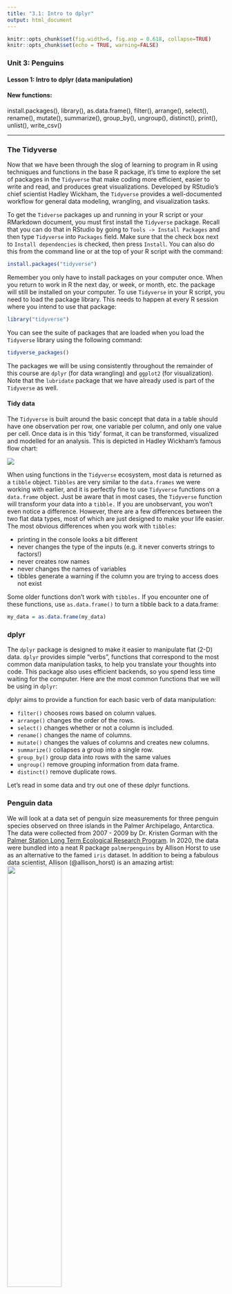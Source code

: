 ```yaml
---
title: "3.1: Intro to dplyr"
output: html_document
---
```


```r
knitr::opts_chunk$set(fig.width=6, fig.asp = 0.618, collapse=TRUE) 
knitr::opts_chunk$set(echo = TRUE, warning=FALSE)
```


### Unit 3: Penguins
#### Lesson 1: Intro to dplyr (data manipulation)
#### New functions: 
install.packages(), library(), as.data.frame(), filter(), arrange(), select(), rename(), mutate(), summarize(), group_by(), ungroup(), distinct(), print(), unlist(), write_csv()

***

### The Tidyverse

Now that we have been through the slog of learning to program in R using techniques and functions in the base R package, it's time to explore the set of packages in the `Tidyverse` that make coding more efficient, easier to write and read, and produces great visualizations. Developed by RStudio’s chief scientist Hadley Wickham, the `Tidyverse` provides a well-documented workflow for general data modeling, wrangling, and visualization tasks. 

To get the `Tidverse` packages up and running in your R script or your RMarkdown document, you must first install the `Tidyverse` package. Recall that you can do that in RStudio by going to `Tools -> Install Packages` and then type `Tidyverse` into `Packages` field. Make sure that the check box next to `Install dependencies` is checked, then press `Install`. You can also do this from the command line or at the top of your R script with the command:

```r
install.packages("tidyverse")
```

Remember you only have to install packages on your computer once. When you return to work in R the next day, or week, or month, etc. the package will still be installed on your computer. To use `Tidyverse` in your R script, you need to load the package library. This needs to happen at every R session where you intend to use that package:

```r
library("tidyverse")
```

You can see the suite of packages that are loaded when you load the `Tidyverse` library using the following command:

```r
tidyverse_packages()
```

The packages we will be using consistently throughout the remainder of this course are `dplyr` (for data wrangling) and `ggplot2` (for visualization). Note that the `lubridate` package that we have already used is part of the `Tidyverse` as well. 

#### Tidy data

The `Tidyverse` is built around the basic concept that data in a table should have one observation per row, one variable per column, and only one value per cell. Once data is in this 'tidy' format, it can be transformed, visualized and modelled for an analysis. This is depicted in Hadley Wickham's famous flow chart:

![](doc/Data_wrangling.png)

When using functions in the `Tidyverse` ecosystem, most data is returned as a `tibble` object. `Tibbles` are very similar to the `data.frames` we were working with earlier, and it is perfectly fine to use `Tidyverse` functions on a `data.frame` object. Just be aware that in most cases, the `Tidyverse` function will transform your data into a `tibble.` If you are unobservant, you won't even notice a difference. However, there are a few differences between the two flat data types, most of which are just designed to make your life easier. The most obvious differences when you work with `tibbles`:

+  printing in the console looks a bit different 
+  never changes the type of the inputs (e.g. it never converts strings to factors!)
+  never creates row names
+  never changes the names of variables
+  tibbles generate a warning if the column you are trying to access does not exist

Some older functions don’t work with `tibbles.` If you encounter one of these functions, use `as.data.frame()` to turn a tibble back to a data.frame:

```r
my_data = as.data.frame(my_data)
```

### dplyr

The `dplyr` package is designed to make it easier to manipulate flat (2-D) data. `dplyr` provides simple "verbs", functions that correspond to the most common data manipulation tasks, to help you translate your thoughts into code. This package also uses efficient backends, so you spend less time waiting for the computer. Here are the most common functions that we will be using in `dplyr`:

dplyr aims to provide a function for each basic verb of data manipulation:

  * `filter()` chooses rows based on column values.
  * `arrange()` changes the order of the rows.
  * `select()` changes whether or not a column is included.
  * `rename()` changes the name of columns.
  * `mutate()` changes the values of columns and creates new columns.
  * `summarize()` collapses a group into a single row.
  * `group_by()` group data into rows with the same values
  * `ungroup()` remove grouping information from data frame.
  * `distinct()` remove duplicate rows. 

Let's read in some data and try out one of these dplyr functions.

### Penguin data

We will look at a data set of penguin size measurements for three penguin species observed on three islands in the Palmer Archipelago, Antarctica. The data were collected from 2007 - 2009 by Dr. Kristen Gorman with the [Palmer Station Long Term Ecological Research Program](https://pal.lternet.edu/). In 2020, the data were bundled into a neat R package `palmerpenguins` by Allison Horst to use as an alternative to the famed `iris` dataset. In addition to being a fabulous data scientist, Allison (@allison_horst) is an amazing artist:
![](doc/lter_penguins_horst.png){width=50%}

So let's load up the `palmerpenguins` library:

```r
library(palmerpenguins)
```

If you want to get a peek at what's in this library, go over to the `Environment` pane (upper right) in RStudio. Look for the tab that says `Global Environment` and click on the down arrow. Select `package:palmerpenguins` and see what is in this library's environment. There are two datasets in the package called `penguins` and `penguins_raw`. We'll be working with `penguins` over the next few lessons. Let's use some of our favorite data exploration tools to get familiar with the dataset:

```r
head(penguins)
summary(penguins)
dim(penguins)
```

The `dplyr` version of the `head()` function to take a look at the first few values of each variable is `glimpse()`:

```r
glimpse(penguins)
```

I like `head()` better because I like to see my data in column-format, since that's how I usually think about my data frames. You should use whichever function / format you like best. Just don't forget to always look at your data before you try to start an analysis!

### Using dplyr functions: filter()

Now we'll demonstrate how the `dplyr` functions can be used to subset, transform and summarize data. We can use the `filter()` function in `dplyr` to grab only the gentoo penguins:

```r
gentoo = filter(penguins, species=="Gentoo")
```

`filter()` gave us just the subset of Gentoo penguins. Now perhaps we want to grab only the females:

```r
gentoo_ladies = filter(gentoo, sex=="female")
summary(gentoo_ladies)
```

We can see in the summary output that the number of Adelie and Chinstrap penguins now equals zero and the males and NA's have been zeroed out as well. We could have done both of these steps in a single line of code:

```r
gentoo_ladies = filter(penguins, species=="Gentoo", sex=="female")
# gentoo_ladies = gentoo[gentoo$species == "Gentoo" & gentoo$sex == "female", ] # vs. base R (note, this retains NAs)
```

Note again that one of the really nice things about `dplyr` is that the code is easy to read and translate into human thoughts and tasks. 

### The pipe

All of the dplyr functions take a data frame (or tibble) as the first argument. Rather than forcing the user to either save intermediate objects or nest functions, dplyr provides the pipe operator `%>%` from the package `magrittr`. The pipe operator allows us to combine multiple operations in R into a single sequential chain of actions.

Let’s start with a hypothetical example. Say you would like to perform a sequence of operations on data frame `x` using hypothetical functions f(), g(), and h():

1.  Take x *then*
2.  Use x as an input to a function f() *then*
3.  Use the output of f(x) as an input to a function g() *then*
4.  Use the output of g(f(x)) as an input to a function h()

One way to achieve this sequence of operations is by using nesting parentheses as follows:

```
h(g(f(x)))
```

This code isn’t so hard to read since we are applying only three functions: f(), then g(), then h() and each of the functions is short in its name. Further, each of these functions also only has one argument. However, you can imagine that this will get progressively harder to read as the number of functions applied in your sequence increases and the arguments in each function increase as well. This is where the pipe operator %>% comes in handy. %>% takes the output of one function and then “pipes” it to be the input of the next function. Furthermore, a helpful trick is to read %>% as “then” or “and then.” For example, you can obtain the same output as the hypothetical sequence of functions as follows:

```
x %>% 
  f() %>% 
  g() %>% 
  h()
```

You would read this sequence as:

1. Take x *then*
2. Use this output as the input to the next function f() *then*
3. Use this output as the input to the next function g() *then*
4. Use this output as the input to the next function h()

So while both approaches achieve the same goal, the latter is much more human-readable because you can clearly read the sequence of operations line-by-line. 

This is how a single transformation with `filter()` looks with and without a pipe: 

```r
# These two lines of code are equivalent:
gentoo_ladies = filter(penguins, species=="Gentoo", sex=="female")
gentoo_ladies = penguins %>% filter(species=="Gentoo", sex=="female")
```

This piping style of writing code becomes incredibly efficient when you start to string lots of data manipulation tasks together. 

Now let's use the `summarize()` function to find the mean mass (in grams) of all of the female penguins in the dataset:

```r
female_mean_mass = penguins %>% filter(sex == "female") %>% summarize(mean_mass_g = mean(body_mass_g))
female_mean_mass
```
Note how we used the pipes to string several `dplyr` functions together. We start with the data set that we are interested in working with (`penguins`), then use `filter()` to separate out females only, then use the `summarize()` function to find the mean value of the column `body_mass_g`. Now that you see how we can link several actions together using the `%>%` pipe, let's add some white space to the code to make it even easier to read. The pipe allows you to separate the command chain into new lines in your script document, but when you run the code it is all run together as a single line of code:

```r
female_mean_mass = penguins %>% 
  filter(sex == "female") %>% 
  summarize(mean_mass_g = mean(body_mass_g))
```

This is the standard coding etiquette used when writing piped dplyr commands because it's easier to skim your eye along the left side of the script and get a sense of what actions are occuring and in what order. This may not seem like a big deal at the moment, but as our transformations become more complex, this will greatly improve readability.

This is much cleaner to write, and easier to read, than if we did this in base R: 

```r
female_penguins = penguins[which(penguins$sex == "female"), ] 
female_mean_mass = mean(female_penguins$body_mass_g)

# Or to do it all in one line of code: 
female_mean_mass = mean(unlist(penguins[which(penguins$sex == "female"), "body_mass_g"]))
```

The `dplyr` syntax is simpler, and the name of the original dataset (`penguins`) does not need to be repeated when using `filter()`, unlike when using `which()`. Base R also requires the creation of an interim variable, or if you want it to all fit into one line of code, you must subset across rows and columns simultaneously and then `unlist()` your `data.frame` or `tibble` so that it can be read into the `mean()` function as an array. 

***

### Exercise 1.1

Build a data set that contains only Chinstrap penguins. Then build another data set that contains only Chinstrap penguins with a flipper length > 200 mm. What is the sex ratio of Chinstrap penguins? How does that compare to the sex ratio of Chinstrap penguins with a flipper length > 200 mm? Use the `summary()` function to examine sex ratios. Given this analysis, what do you think the relationship is between sex and flipper length?

***

### More dplyr functions: filter() group_by() summarize() print()

Now let's ratchet up our analysis a few notches and say that you need to know the mean body mass for each sex of each penguin species. Perhaps you want to throw out unknown sex birds so that they don't bias your data. You can use `group_by()` to indicate that you want to consider each sex and each species as a distinct dataset when you use the `summarize()` function. Let's finish it off by printing it out to the console with `print()`. These may be valuable summary statistics that we want to refer back to when we are writing up our analysis, or perhaps we'll want to include the results in a table in a presentation at a conference. Either way, let's save our new summary table of mean body mass to a `.csv` in our project folder:

```r
# Calculate mass of each species
species_mean_mass = penguins %>% 
  group_by(species) %>%
  summarize(mean_mass_g = mean(body_mass_g, na.rm=TRUE)) 

# Calculate mass of each species by sex
species_sex_mean_mass = penguins %>% 
  filter(!is.na(sex)) %>%   # Removes rows where sex is NA. Read the ! as the word "not" here - i.e. it flips the logical value
  group_by(species, sex) %>%
  summarize(mean_mass_g = mean(body_mass_g)) %>%
  print()

# Save the table
write_csv(species_sex_mean_mass, path="data/processed/peguin_mean_body_mass_g.csv")
```

Note, I used `write_csv()` in the `dplyr` package, but this is almost equivalent to `write.csv()` in base R. It doesn't really matter which write function you use here.

So that's a nice, neat, easy to read analysis that takes advantage of the consistent syntactical format across `dplyr` functions and avoids unnecessary repetition. If we calculated the same summary statistics in base R, we'd have to repeat the analysis separately for each combination of species / sex, or write an unwieldy `for` loop that stepped through the data subsets.

We used the `mean()` function in our dplyr `summarize()` command, but there are many different summary functions that can be used inside of  `summarize()`:

*  Center:   mean(), median()
*  Spread:   sd(), IQR(), mad()
*  Range:    min(), max(), quantile()
*  Position: first(), last(), nth(),
*  Count:    n(), n_distinct()
*  Logical:  any(), all()

***

### Exercise 1.2

Repeat Exercise 1.1, but this time use `group_by()` along with the `n()` function inside `summarize()` to count the number of Chinstrap penguins of each sex. Again compare the sex ratio of all Chinstrap observations vs. the sex ratio of Chinstrap penguins with a flipper length > 200 mm.

***

### More dplyr functions: group_by() summarize() mutate() distinct() select() arrange()

Here are a few more examples of simple things you can do with `dplyr`:

```r
# Which species has the most observations?
n_by_species = penguins %>%
  group_by(species) %>%
  summarize(n = n()) 

# Use mutate() to convert body mass units:
penguins_for_america = penguins %>%
  mutate(body_mass_lb = body_mass_g * 0.0022) # 0.0022 lb/g

# Quickly display the names of all of the islands surveyed:
penguins %>%
  distinct(island)

# Grab just the species and sex columns:
penguins_brief = penguins %>% 
  select(species, sex)

# Remove bill data:
penguins_no_bill = penguins %>%
  select(-bill_length_mm, -bill_depth_mm)

# Sort data by body mass, then species:
penguins_sorted = penguins %>%
  arrange(body_mass_g, species)

# Sort data by body mass (highest to lowest), then species:
penguins_sorted = penguins %>%
  arrange(desc(body_mass_g), species)
```

***

### Exercise 1.3

What is the mean bill length (in inches) of Adelie penguins found on either Dream island or Biscoe island? What is the standard deviation? Is the mean larger or smaller than the mean bill length of Adelie penguins found on Torgersen island?

***

### More Information:

The official (recommended, not required) text assigned for this class is R for Data Science by Hadely Wickham and Garrett Grolemund:

https://r4ds.had.co.nz/

Since Hadley is the developer of the `Tidyvserse` suite of packages, his text is a great resource for learning more about `dplyr.`

### Acknowledgements

Dr. Allison Horst at the Bren School at UC Santa Barbara is one of the masterminds of the `palmerpenguins` R package. She has created a lot of R training content that has been inspirational here and other places throughout the course. She hosts a great website and lots of content on GitHub that is worth perusing if you are interested in diving deeper into data science in R:

https://allisonhorst.github.io/

Allison's data science-themed artwork is especially unique and inspirational:

https://github.com/allisonhorst/stats-illustrations




